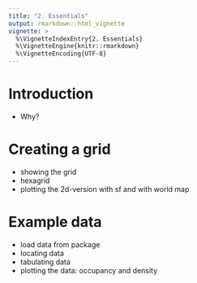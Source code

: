 ---
title: "2. Essentials"
output: rmarkdown::html_vignette
vignette: >
  %\VignetteIndexEntry{2. Essentials}
  %\VignetteEngine{knitr::rmarkdown}
  %\VignetteEncoding{UTF-8}
---

# Introduction
- Why?

# Creating a grid

- showing the grid
- hexagrid
- plotting the 2d-version with sf and with world map

# Example data

- load data from package 
- locating data
- tabulating data
- plotting the data: occupancy and density


